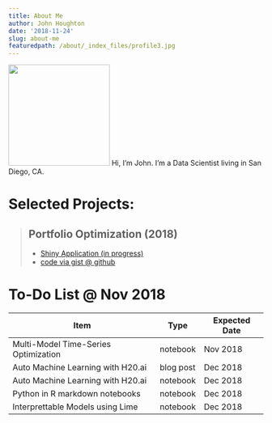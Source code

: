 ```yaml
---
title: About Me
author: John Houghton
date: '2018-11-24'
slug: about-me
featuredpath: /about/_index_files/profile3.jpg
---
```


![](/about/_index_files/profile3.jpg#floatleft){width=200px height=200px}
Hi, I'm John. I'm a Data Scientist living in San Diego, CA.


# Selected Projects: 
> ## Portfolio Optimization (2018)  
 - [Shiny Application (in progress)](https://superjohnca.shinyapps.io/portfolio_optimization/)  
 - [code via gist @ github](https://gist.github.com/SuperJohn/58ced0f37a27b4ca073d6dd01dac6034)


# To-Do List @ Nov 2018
Item | Type | Expected Date
---- | ---- | -------------
Multi-Model Time-Series Optimization | notebook | Nov 2018
Auto Machine Learning with H20.ai | blog post | Dec 2018
Auto Machine Learning with H20.ai | notebook | Dec 2018
Python in R markdown notebooks | notebook | Dec 2018
Interprettable Models using Lime | notebook | Dec 2018
